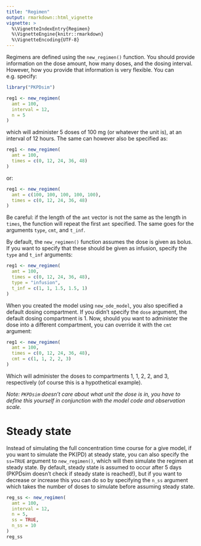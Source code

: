 ```yaml
---
title: "Regimen"
output: rmarkdown::html_vignette
vignette: >
  %\VignetteIndexEntry{Regimen}
  %\VignetteEngine{knitr::rmarkdown}
  %\VignetteEncoding{UTF-8}
---
```


Regimens are defined using the `new_regimen()` function. You should provide information on the dose amount, how many doses, and the dosing interval. However, how you provide that information is very flexible. You can e.g. specify:

```r
library("PKPDsim")
```

```r
reg1 <- new_regimen(
  amt = 100,
  interval = 12,
  n = 5
)
```

which will administer 5 doses of 100 mg (or whatever the unit is), at an interval of 12 hours. The same can however also be specified as:

```r
reg1 <- new_regimen(
  amt = 100,
  times = c(0, 12, 24, 36, 48)
)
```

or:

```r
reg1 <- new_regimen(
  amt = c(100, 100, 100, 100, 100),
  times = c(0, 12, 24, 36, 48)
)
```

Be careful: if the length of the `amt` vector is not the same as the length in `times`, the function will repeat the first `amt` specified. The same goes for the arguments `type`, `cmt`, and `t_inf`.

By default, the `new_regimen()` function assumes the dose is given as bolus. If you want to specify that these should be given as infusion, specify the `type` and `t_inf` arguments:

```r
reg1 <- new_regimen(
  amt = 100,
  times = c(0, 12, 24, 36, 48),
  type = "infusion",
  t_inf = c(1, 1, 1.5, 1.5, 1)
)
```

When you created the model using `new_ode_model`, you also specified a default dosing compartment. If you didn't specify the `dose` argument, the default dosing compartment is 1. Now, should you want to administer the dose into a different compartment, you can override it with the `cmt` argument:

```r
reg1 <- new_regimen(
  amt = 100,
  times = c(0, 12, 24, 36, 48),
  cmt = c(1, 1, 2, 2, 3)
)
```

Which will administer the doses to compartments 1, 1, 2, 2, and 3, respectively (of course this is a hypothetical example).

*Note: `PKPDsim` doesn't care about what unit the dose is in, you have to define this yourself in conjunction with the model code and observation scale.*

# Steady state

Instead of simulating the full concentration time course for a give model,
if you want to simulate the PK(PD) at steady state, you can also specify
the `ss=TRUE` argument to `new_regimen()`, which will then simulate the
regimen at steady state. By default, steady state is assumed to occur after
5 days (PKPDsim doesn't check if steady state is reached!), but if you want
to decrease or increase this you can do so by specifying the `n_ss` argument
which takes the number of doses to simulate before assuming steady state.

```r
reg_ss <- new_regimen(
  amt = 100,
  interval = 12,
  n = 5,
  ss = TRUE,
  n_ss = 10
)
reg_ss
```
